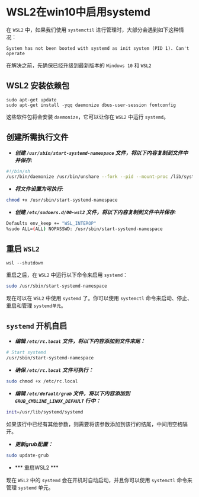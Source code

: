 # WSL2在win10中启用systemd

在 `WSL2` 中，如果我们使用 `systemctil` 进行管理时，大部分会遇到如下这种情况：

```shell
System has not been booted with systemd as init system (PID 1). Can't operate
````

在解决之前，先确保已经升级到最新版本的 `Windows 10` 和 `WSL2`

## WSL2 安装依赖包

```shell
sudo apt-get update
sudo apt-get install -yqq daemonize dbus-user-session fontconfig
```

这些软件包将会安装 `daemonize`，它可以让你在 `WSL2` 中运行 `systemd`。

## 创建所需执行文件

- ***创建 `/usr/sbin/start-systemd-namespace` 文件，将以下内容复制到文件中并保存:***

```bash
#!/bin/sh
/usr/bin/daemonize /usr/bin/unshare --fork --pid --mount-proc /lib/systemd/systemd --system-unit=basic.target
```

- ***将文件设置为可执行:***

```bash
chmod +x /usr/sbin/start-systemd-namespace
```

- ***创建 `/etc/sudoers.d/00-wsl2` 文件，将以下内容复制到文件中并保存:***

```bash
Defaults env_keep += "WSL_INTEROP"
%sudo ALL=(ALL) NOPASSWD: /usr/sbin/start-systemd-namespace
```

## 重启 `WSL2`

```shell
wsl --shutdown
```

重启之后，在 `WSL2` 中运行以下命令来启用 `systemd`：

```bash
sudo /usr/sbin/start-systemd-namespace
```

现在可以在 `WSL2` 中使用 `systemd` 了。你可以使用 `systemctl` 命令来启动、停止、重启和管理 `systemd单元`。

## `systemd` 开机自启

- ***编辑 `/etc/rc.local` 文件，将以下内容添加到文件末尾：***

```bash
# Start systemd
/usr/sbin/start-systemd-namespace
```
- ***确保 `/etc/rc.local` 文件可执行：***

```bash
sudo chmod +x /etc/rc.local
```
- ***编辑 `/etc/default/grub` 文件，将以下内容添加到 `GRUB_CMDLINE_LINUX_DEFAULT` 行中：***

```bash
init=/usr/lib/systemd/systemd
```

如果该行中已经有其他参数，则需要将该参数添加到该行的结尾，中间用空格隔开。

- ***更新grub配置：***

```bash
sudo update-grub
```

- *** 重启WSL2 ***

现在 `WSL2` 中的 `systemd` 会在开机时自动启动，并且你可以使用 `systemctl` 命令来管理 `systemd` 单元。







